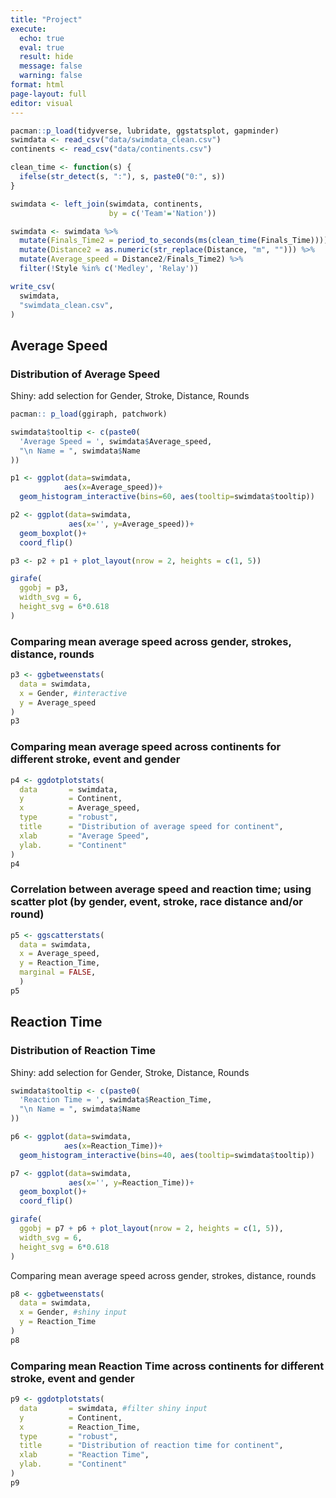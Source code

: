 ```yaml
---
title: "Project"
execute: 
  echo: true
  eval: true
  result: hide
  message: false
  warning: false
format: html
page-layout: full
editor: visual
---
```


```r
pacman::p_load(tidyverse, lubridate, ggstatsplot, gapminder)
swimdata <- read_csv("data/swimdata_clean.csv")
continents <- read_csv("data/continents.csv")
```

```r
clean_time <- function(s) {
  ifelse(str_detect(s, ":"), s, paste0("0:", s))
}
```

```r
swimdata <- left_join(swimdata, continents,
                      by = c('Team'='Nation'))

swimdata <- swimdata %>%
  mutate(Finals_Time2 = period_to_seconds(ms(clean_time(Finals_Time)))) %>%
  mutate(Distance2 = as.numeric(str_replace(Distance, "m", ""))) %>%
  mutate(Average_speed = Distance2/Finals_Time2) %>%
  filter(!Style %in% c('Medley', 'Relay'))

write_csv(
  swimdata,
  "swimdata_clean.csv",
)
```

## Average Speed

### Distribution of Average Speed

Shiny: add selection for Gender, Stroke, Distance, Rounds

```r
pacman:: p_load(ggiraph, patchwork)

swimdata$tooltip <- c(paste0(
  'Average Speed = ', swimdata$Average_speed,
  "\n Name = ", swimdata$Name
))

p1 <- ggplot(data=swimdata,
            aes(x=Average_speed))+
  geom_histogram_interactive(bins=60, aes(tooltip=swimdata$tooltip))

p2 <- ggplot(data=swimdata,
             aes(x='', y=Average_speed))+
  geom_boxplot()+
  coord_flip()

p3 <- p2 + p1 + plot_layout(nrow = 2, heights = c(1, 5))

girafe(
  ggobj = p3,
  width_svg = 6,
  height_svg = 6*0.618
)

```

### Comparing mean average speed across gender, strokes, distance, rounds

```r
p3 <- ggbetweenstats(
  data = swimdata,
  x = Gender, #interactive
  y = Average_speed
)
p3
```

### Comparing mean average speed across continents for different stroke, event and gender

```r
p4 <- ggdotplotstats(
  data       = swimdata,
  y          = Continent,
  x          = Average_speed,
  type       = "robust",
  title      = "Distribution of average speed for continent",
  xlab       = "Average Speed",
  ylab.      = "Continent"
)
p4
```

### Correlation between average speed and **reaction time**; using scatter plot (by gender, event, stroke, race distance and/or round) 

```r
p5 <- ggscatterstats(
  data = swimdata,
  x = Average_speed,
  y = Reaction_Time,
  marginal = FALSE,
  )
p5
```

## Reaction Time

### Distribution of Reaction Time

Shiny: add selection for Gender, Stroke, Distance, Rounds

```r
swimdata$tooltip <- c(paste0(
  'Reaction Time = ', swimdata$Reaction_Time,
  "\n Name = ", swimdata$Name
))

p6 <- ggplot(data=swimdata,
            aes(x=Reaction_Time))+
  geom_histogram_interactive(bins=40, aes(tooltip=swimdata$tooltip))

p7 <- ggplot(data=swimdata,
             aes(x='', y=Reaction_Time))+
  geom_boxplot()+
  coord_flip()

girafe(
  ggobj = p7 + p6 + plot_layout(nrow = 2, heights = c(1, 5)),
  width_svg = 6,
  height_svg = 6*0.618
)

```


Comparing mean average speed across gender, strokes, distance, rounds

```r
p8 <- ggbetweenstats(
  data = swimdata,
  x = Gender, #shiny input
  y = Reaction_Time
)
p8
```


### Comparing mean Reaction Time across continents for different stroke, event and gender

```r
p9 <- ggdotplotstats(
  data       = swimdata, #filter shiny input
  y          = Continent,
  x          = Reaction_Time,
  type       = "robust",
  title      = "Distribution of reaction time for continent",
  xlab       = "Reaction Time",
  ylab.      = "Continent"
)
p9
```
